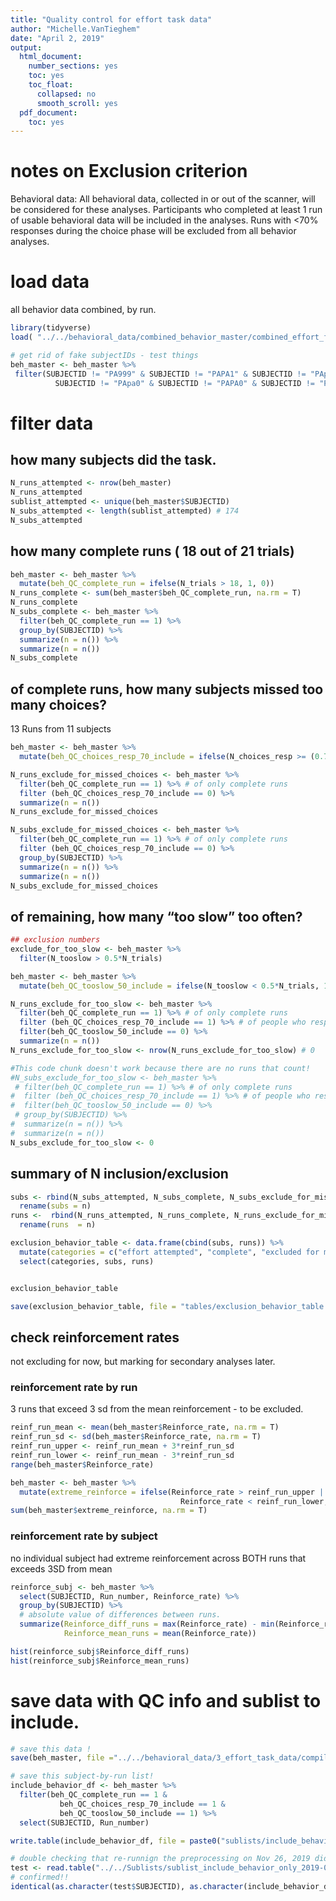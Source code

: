 ```yaml
---
title: "Quality control for effort task data"
author: "Michelle.VanTieghem"
date: "April 2, 2019"
output:
  html_document:
    number_sections: yes
    toc: yes
    toc_float:
      collapsed: no
      smooth_scroll: yes
  pdf_document:
    toc: yes
---
```


# notes on Exclusion criterion
Behavioral data:  All behavioral data, collected in or out of the scanner, will be considered for these analyses. Participants who completed at least 1 run of usable behavioral data will be included in the analyses. Runs with <70% responses during the choice phase will be excluded from all behavior analyses.


# load data 
all behavior data combined, by run.
```r
library(tidyverse)
load( "../../behavioral_data/combined_behavior_master/combined_effort_ft_pt_behavior_by_run_all_data.Rata")

# get rid of fake subjectIDs - test things 
beh_master <- beh_master %>%
 filter(SUBJECTID != "PA999" & SUBJECTID != "PAPA1" & SUBJECTID != "PApa1" &
          SUBJECTID != "PApa0" & SUBJECTID != "PAPA0" & SUBJECTID != "PA000")

```


# filter data 
## how many subjects did the task.
```r
N_runs_attempted <- nrow(beh_master)
N_runs_attempted
sublist_attempted <- unique(beh_master$SUBJECTID)
N_subs_attempted <- length(sublist_attempted) # 174
N_subs_attempted
```

## how many complete runs ( 18 out of 21 trials)

```r

beh_master <- beh_master %>%
  mutate(beh_QC_complete_run = ifelse(N_trials > 18, 1, 0))
N_runs_complete <- sum(beh_master$beh_QC_complete_run, na.rm = T)
N_runs_complete
N_subs_complete <- beh_master %>%
  filter(beh_QC_complete_run == 1) %>% 
  group_by(SUBJECTID) %>%
  summarize(n = n()) %>%
  summarize(n = n())
N_subs_complete
```


## of complete runs, how many  subjects missed too many choices?
13 Runs from 11 subjects 
```r

beh_master <- beh_master %>% 
  mutate(beh_QC_choices_resp_70_include = ifelse(N_choices_resp >= (0.7*N_trials), 1, 0))

N_runs_exclude_for_missed_choices <- beh_master %>% 
  filter(beh_QC_complete_run == 1) %>% # of only complete runs
  filter (beh_QC_choices_resp_70_include == 0) %>%
  summarize(n = n())
N_runs_exclude_for_missed_choices 

N_subs_exclude_for_missed_choices <- beh_master %>% 
  filter(beh_QC_complete_run == 1) %>% # of only complete runs
  filter (beh_QC_choices_resp_70_include == 0) %>%
  group_by(SUBJECTID) %>%
  summarize(n = n()) %>%
  summarize(n = n())
N_subs_exclude_for_missed_choices 

```

## of remaining, how many "too slow" too often? 
```r
## exclusion numbers
exclude_for_too_slow <- beh_master %>%
  filter(N_tooslow > 0.5*N_trials)

beh_master <- beh_master %>% 
  mutate(beh_QC_tooslow_50_include = ifelse(N_tooslow < 0.5*N_trials, 1, 0))

N_runs_exclude_for_too_slow <- beh_master %>% 
  filter(beh_QC_complete_run == 1) %>% # of only complete runs
  filter (beh_QC_choices_resp_70_include == 1) %>% # of people who responded enough
  filter(beh_QC_tooslow_50_include == 0) %>%
  summarize(n = n())
N_runs_exclude_for_too_slow <- nrow(N_runs_exclude_for_too_slow) # 0

#This code chunk doesn't work because there are no runs that count!
#N_subs_exclude_for_too_slow <- beh_master %>% 
 # filter(beh_QC_complete_run == 1) %>% # of only complete runs
#  filter (beh_QC_choices_resp_70_include == 1) %>% # of people who responded enough
#  filter(beh_QC_tooslow_50_include == 0) %>%
 # group_by(SUBJECTID) %>%
#  summarize(n = n()) %>%
#  summarize(n = n())
N_subs_exclude_for_too_slow <- 0

```


## summary of N inclusion/exclusion
```r
subs <- rbind(N_subs_attempted, N_subs_complete, N_subs_exclude_for_missed_choices, N_subs_exclude_for_too_slow) %>%
  rename(subs = n)
runs <-  rbind(N_runs_attempted, N_runs_complete, N_runs_exclude_for_missed_choices, N_runs_exclude_for_too_slow) %>%
  rename(runs  = n)

exclusion_behavior_table <- data.frame(cbind(subs, runs)) %>%
  mutate(categories = c("effort attempted", "complete", "excluded for missed choices", "excluded for too slow")) %>%
  select(categories, subs, runs)


exclusion_behavior_table

save(exclusion_behavior_table, file = "tables/exclusion_behavior_table.Rdata")
```

## check reinforcement rates 
not excluding for now, but marking for secondary analyses later.

### reinforcement rate by run 
 3 runs that exceed 3 sd from the mean reinforcement - to be excluded.
```r
reinf_run_mean <- mean(beh_master$Reinforce_rate, na.rm = T)
reinf_run_sd <- sd(beh_master$Reinforce_rate, na.rm = T)
reinf_run_upper <- reinf_run_mean + 3*reinf_run_sd
reinf_run_lower <- reinf_run_mean - 3*reinf_run_sd
range(beh_master$Reinforce_rate)

beh_master <- beh_master %>% 
  mutate(extreme_reinforce = ifelse(Reinforce_rate > reinf_run_upper |
                                      Reinforce_rate < reinf_run_lower, 1, 0))
sum(beh_master$extreme_reinforce, na.rm = T)
```

### reinforcement rate by subject
no individual subject had extreme reinforcement across BOTH runs that exceeds 3SD from mean
```r

reinforce_subj <- beh_master %>%
  select(SUBJECTID, Run_number, Reinforce_rate) %>%
  group_by(SUBJECTID) %>%
  # absolute value of differences between runs. 
  summarize(Reinforce_diff_runs = max(Reinforce_rate) - min(Reinforce_rate), 
            Reinforce_mean_runs = mean(Reinforce_rate))

hist(reinforce_subj$Reinforce_diff_runs)
hist(reinforce_subj$Reinforce_mean_runs)

```

# save data with QC info and sublist to include. 
```r
# save this data ! 
save(beh_master, file ="../../behavioral_data/3_effort_task_data/compiled/compiled_effort_scan_version_with_QC.Rdata")

# save this subject-by-run list! 
include_behavior_df <- beh_master %>%
  filter(beh_QC_complete_run == 1 & 
           beh_QC_choices_resp_70_include == 1 &
           beh_QC_tooslow_50_include == 1) %>%
  select(SUBJECTID, Run_number)

write.table(include_behavior_df, file = paste0("sublists/include_behavior_only_", Sys.Date(), ".txt"))

# double checking that re-runnign the preprocessing on Nov 26, 2019 didn't change sublist. 
test <- read.table("../../Sublists/sublist_include_behavior_only_2019-08-16.txt")
# confirmed!! 
identical(as.character(test$SUBJECTID), as.character(include_behavior_df$SUBJECTID))
```

